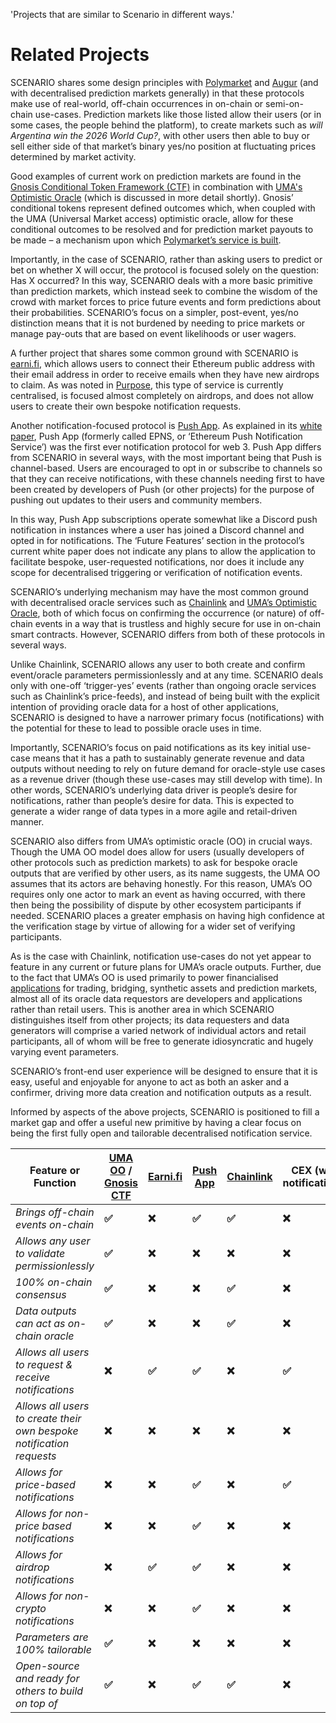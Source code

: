  'Projects that are similar to Scenario in different ways.'

# Related Projects

SCENARIO shares some design principles with <a href="https://polymarket.com/" target="_blank">Polymarket</a> and <a href="https://augur.net/" target="_blank">Augur</a> (and with decentralised prediction markets generally) in that these protocols make use of real-world, off-chain occurrences in on-chain or semi-on-chain use-cases. Prediction markets like those listed allow their users (or in some cases, the people behind the platform), to create markets such as <i>will Argentina win the 2026 World Cup?</i>, with other users then able to buy or sell either side of that market’s binary yes/no position at fluctuating prices determined by market activity.

Good examples of current work on prediction markets are found in the <a href="https://docs.gnosis.io/conditionaltokens/docs/introduction1/" target="_blank">Gnosis Conditional Token Framework (CTF)</a> in combination with <a href="https://docs.umaproject.org/protocol-overview/how-does-umas-oracle-work" target="_blank">UMA's Optimistic Oracle</a> (which is discussed in more detail shortly). Gnosis’ conditional tokens represent defined outcomes which, when coupled with the UMA (Universal Market access) optimistic oracle, allow for these conditional outcomes to be resolved and for prediction market payouts to be made – a mechanism upon which <a href="https://docs.polymarket.com/polymarket-+-uma" target="_blank">Polymarket’s service is built</a>. 

Importantly, in the case of SCENARIO, rather than asking users to predict or bet on whether X will occur, the protocol is focused solely on the question: Has X occurred? In this way, SCENARIO deals with a more basic primitive than prediction markets, which instead seek to combine the wisdom of the crowd with market forces to price future events and form predictions about their probabilities. SCENARIO’s focus on a simpler, post-event, yes/no distinction means that it is not burdened by needing to price markets or manage pay-outs that are based on event likelihoods or user wagers.

A further project that shares some common ground with SCENARIO is <a href="https://earni.fi/" target="_blank">earni.fi</a>, which allows users to connect their Ethereum public address with their email address in order to receive emails when they have new airdrops to claim. As was noted in [Purpose](/purpose), this type of service is currently centralised, is focused almost completely on airdrops, and does not allow users to create their own bespoke notification requests.

Another notification-focused protocol is <a href="https://app.push.org/" target="_blank">Push App</a>. As explained in its <a href="https://whitepaper.push.org/index" target="_blank">white paper</a>, Push App (formerly called EPNS, or ‘Ethereum Push Notification Service’) was the first ever notification protocol for web 3. Push App differs from SCENARIO in several ways, with the most important being that Push is channel-based. Users are encouraged to opt in or subscribe to channels so that they can receive notifications, with these channels needing first to have been created by developers of Push (or other projects) for the purpose of pushing out updates to their users and community members. 

In this way, Push App subscriptions operate somewhat like a Discord push notification in instances where a user has joined a Discord channel and opted in for notifications. The ‘Future Features’ section in the protocol’s current white paper does not indicate any plans to allow the application to facilitate bespoke, user-requested notifications, nor does it include any scope for decentralised triggering or verification of notification events.

SCENARIO’s underlying mechanism may have the most common ground with decentralised oracle services such as <a href="https://chain.link/" target="_blank">Chainlink</a> and <a href="https://docs.umaproject.org/protocol-overview/how-does-umas-oracle-work" target="_blank">UMA’s Optimistic Oracle</a>, both of which focus on confirming the occurrence (or nature) of off-chain events in a way that is trustless and highly secure for use in on-chain smart contracts. However, SCENARIO differs from both of these protocols in several ways.

Unlike Chainlink, SCENARIO allows any user to both create and confirm event/oracle parameters permissionlessly and at any time. SCENARIO deals only with one-off ‘trigger-yes’ events (rather than ongoing oracle services such as Chainlink’s price-feeds), and instead of being built with the explicit intention of providing oracle data for a host of other applications, SCENARIO is designed to have a narrower primary focus (notifications) with the potential for these to lead to possible oracle uses in time. 

Importantly, SCENARIO’s focus on paid notifications as its key initial use-case means that it has a path to sustainably generate revenue and data outputs without needing to rely on future demand for oracle-style use cases as a revenue driver (though these use-cases may still develop with time). In other words, SCENARIO’s underlying data driver is people’s desire for notifications, rather than people’s desire for data. This is expected to generate a wider range of data types in a more agile and retail-driven manner.

SCENARIO also differs from UMA’s optimistic oracle (OO) in crucial ways. Though the UMA OO model does allow for users (usually developers of other protocols such as prediction markets) to ask for bespoke oracle outputs that are verified by other users, as its name suggests, the UMA OO assumes that its actors are behaving honestly. For this reason, UMA’s OO requires only one actor to mark an event as having occurred, with there then being the possibility of dispute by other ecosystem participants if needed. SCENARIO places a greater emphasis on having high confidence at the verification stage by virtue of allowing for a wider set of verifying participants. 

As is the case with Chainlink, notification use-cases do not yet appear to feature in any current or future plans for UMA’s oracle outputs. Further, due to the fact that UMA’s OO is used primarily to power financialised <a href="https://docs.umaproject.org/protocol-overview/example-projects" target="_blank">applications</a> for trading, bridging, synthetic assets and prediction markets, almost all of its oracle data requestors are developers and applications rather than retail users. This is another area in which SCENARIO distinguishes itself from other projects; its data requesters and data generators will comprise a varied network of individual actors and retail participants, all of whom will be free to generate idiosyncratic and hugely varying event parameters. 

SCENARIO’s front-end user experience will be designed to ensure that it is easy, useful and enjoyable for anyone to act as both an asker and a confirmer, driving more data creation and notification outputs as a result.

Informed by aspects of the above projects, SCENARIO is positioned to fill a market gap and offer a useful new primitive by having a clear focus on being the first fully open and tailorable decentralised notification service.

| **Feature or Function**                                              | [**UMA OO**](https://docs.umaproject.org/protocol-overview/how-does-umas-oracle-work) **/** [**Gnosis CTF**](https://docs.gnosis.io/conditionaltokens/docs/introduction1/) | [**Earni.fi**](http://Earni.fi) | [**Push App**](https://app.push.org/) | [**Chainlink**](https://chain.link/) | **CEX (with notifications)** | **SCENARIO** |
| -------------------------------------------------------------------- | -------------------------------------------------------------------------------------------------------------------------------------------------------------------------- | ------------------------------- | ------------------------------------- | ------------------------------------ | ---------------------------- | ------------ |
| _Brings off-chain events on-chain_                                   | **✅**                                                                                                                                                                      | **❌**                           | **✅**                                 | **✅**                                | **❌**                        | **✅**        |
| _Allows any user to validate permissionlessly_                       | **✅**                                                                                                                                                                      | **❌**                           | **❌**                                 | **❌**                                | **❌**                        | **✅**        |
| _100% on-chain consensus_                                            | **✅**                                                                                                                                                                      | **❌**                           | **❌**                                 | **✅**                                | **❌**                        | **✅**        |
| _Data outputs can act as on-chain oracle_                            | **✅**                                                                                                                                                                      | **❌**                           | **❌**                                 | **✅**                                | **❌**                        | **✅**        |
| _Allows all users to request & receive notifications_                | **❌**                                                                                                                                                                      | **✅**                           | **✅**                                 | **❌**                                | **✅**                        | **✅**        |
| _Allows all users to create their own bespoke notification requests_ | **❌**                                                                                                                                                                      | **❌**                           | **❌**                                 | **❌**                                | **❌**                        | **✅**        |
| _Allows for price-based notifications_                               | **❌**                                                                                                                                                                      | **❌**                           | **✅**                                 | **❌**                                | **✅**                        | **✅**        |
| _Allows for non-price based notifications_                           | **❌**                                                                                                                                                                      | **❌**                           | **✅**                                 | **❌**                                | **❌**                        | **✅**        |
| _Allows for airdrop notifications_                                   | **❌**                                                                                                                                                                      | **✅**                           | **✅**                                 | **❌**                                | **❌**                        | **✅**        |
| _Allows for non-crypto notifications_                                | **❌**                                                                                                                                                                      | **❌**                           | **✅**                                 | **❌**                                | **❌**                        | **✅**        |
| _Parameters are 100% tailorable_                                     | **✅**                                                                                                                                                                      | **❌**                           | **❌**                                 | **❌**                                | **❌**                        | **✅**        |
| _Open-source and ready for others to build on top of_                | **✅**                                                                                                                                                                      | **❌**                           | **✅**                                 | **✅**                                | **❌**                        | **✅**        |